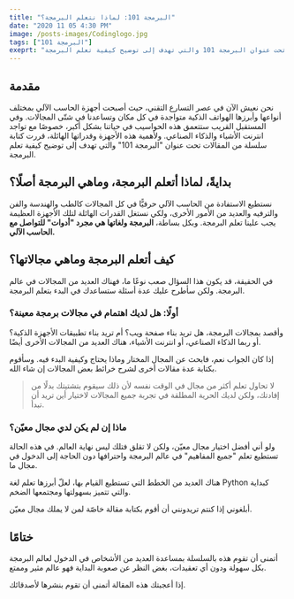 ```yaml
---
title: "البرمجة 101: لماذا نتعلم البرمجة؟"
date: "2020 11 05 4:30 PM"
image: /posts-images/Codinglogo.jpg
tags: ["البرمجة 101"]
exeprt: "نحن نعيش الآن في عصر التسارع التقني، حيث أصبحت أجهزة الحاسب الآلي بمختلف أنواعها وأبرزها الهواتف الذكية متواجدة في كل مكان وتساعدنا في شتّى المجالات. وفي المستقبل القريب ستتعمق هذه الحواسيب في حياتنا بشكل أكبر، خصوصًا مع تواجد انترنت الأشياء والذكاء الصناعي. ولأهمية هذه الأجهزة وقدراتها الهائلة، قررت كتابة سلسلة من المقالات تحت عنوان البرمجة 101 والتي تهدف إلى توضيح كيفية تعلم البرمجة."
---
```


## مقدمة

نحن نعيش الآن في عصر التسارع التقني، حيث أصبحت أجهزة الحاسب الآلي بمختلف أنواعها وأبرزها الهواتف الذكية متواجدة في كل مكان وتساعدنا في شتّى المجالات. وفي المستقبل القريب ستتعمق هذه الحواسيب في حياتنا بشكل أكبر، خصوصًا مع تواجد انترنت الأشياء والذكاء الصناعي. ولأهمية هذه الأجهزة وقدراتها الهائلة، قررت كتابة سلسلة من المقالات تحت عنوان "البرمجة 101" والتي تهدف إلى توضيح كيفية تعلم البرمجة.

## بدايةً، لماذا أتعلم البرمجة، وماهي البرمجة أصلًا؟

نستطيع الاستفادة من الحاسب الآلي حرفيًّا في كل المجالات كالطب والهندسة والفن والترفيه والعديد من الأمور الأخرى، ولكي نستغل القدرات الهائلة لتلك الأجهزة العظيمة يجب علينا تعلم البرمجة. وبكل بساطة، **البرمجة ولغاتها هي مجرد "أدوات" للتواصل مع الحاسب الآلي.**

## كيف أتعلم البرمجة وماهي مجالاتها؟

في الحقيقة، قد يكون هذا السؤال صعب نوعًا ما، فهناك العديد من المجالات في عالم البرمجة. ولكن سأطرح عليك عدة أسئلة ستساعدك في البدء بتعلم البرمجة.

### أولًا: هل لديك اهتمام في مجالات برمجة معينة؟

وأقصد بمجالات البرمجة، هل تريد بناء صفحة ويب؟ أم تريد بناء تطبيقات الأجهزة الذكية؟ أو ربما الذكاء الصناعي، أو انترنت الأشياء، هناك العديد من المجالات الأخرى أيضًا.

إذا كان الجواب نعم، فابحث عن المجال المختار وماذا يحتاج وكيفية البدء فيه. وسأقوم بكتابة عدة مقالات أخرى لشرح خرائط بعض المجالات إن شاء الله.

> لا تحاول تعلم أكثر من مجال في الوقت نفسه لأن ذلك سيقوم بتشتيتك بدلًا من إفادتك، ولكن لديك الحرية المطلقة في تجربة جميع المجالات لاختيار أين تريد أن تبدأ.

### ماذا إن لم يكن لدي مجال معيّن؟

ولو أني أفضل اختيار مجال معيّن، ولكن لا تقلق فتلك ليس نهاية العالم. في هذه الحالة تستطيع تعلم "جميع المفاهيم" في عالم البرمجة واحترافها دون الحاجة إلى الدخول في مجال ما.

هناك العديد من الخطط التي تستطيع القيام بها، لعلّ أبرزها تعلم لغة Python كبداية والتي تتميز بسهولتها ومجتمعها الضخم.

أبلغوني إذا كنتم تريدونني أن أقوم بكتابة مقالة خاصّة لمن لا يملك مجال معيّن.

## ختامًا

أتمنى أن تقوم هذه بالسلسلة بمساعدة العديد من الأشخاص في الدخول لعالم البرمجة بكل سهولة ودون أي تعقيدات، بغض النظر عن صعوبة البداية فهو عالم مثير وممتع.

إذا أعجبتك هذه المقالة أتمنى أن تقوم بنشرها لأصدقائك.

